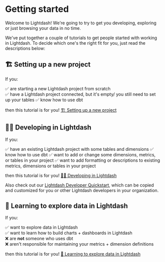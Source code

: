 # Getting started

Welcome to Lightdash! We're going to try to get you developing, exploring or just browsing your data in no time.

We've put together a couple of tutorials to get people started with working in Lightdash. To decide which one's the right fit for you, just read the descriptions below:

## 🏗 Setting up a new project

If you:

✅ are starting a new Lightdash project from scratch  
✅ have a Lightdash project connected, but it's empty/ you still need to set up your tables
✅ know how to use dbt

then this tutorial is for you! [🏗 Setting up a new project](/get-started/setup-lightdash/intro)

## 👩‍💻 Developing in Lightdash

If you:

✅ have an existing Lightdash project with some tables and dimensions
✅ know how to use dbt
✅ want to add or change some dimensions, metrics, or tables in your project
✅ want to add formatting or descriptions to existing metrics, dimensions or tables in your project

then this tutorial is for you! [👩‍💻 Developing in Lightdash](/get-started/develop-in-lightdash/intro)

Also check out our [Lightdash Developer Quickstart](https://lightdash.notion.site/Lightdash-developer-quickstart-3192f80173ef4f0bbbe0f0f88b726a76), which can be copied and customized for you or other Lightdash developers in your organization.

## 🔭 Learning to explore data in Lightdash

If you:

✅ want to explore data in Lightdash  
✅ want to learn how to build charts + dashboards in Lightdash  
❌ are **not** someone who uses dbt  
❌ aren't responsible for maintaining your metrics + dimension definitions

then this tutorial is for you! [🔭 Learning to explore data in Lightdash](/get-started/exploring-data/intro)
